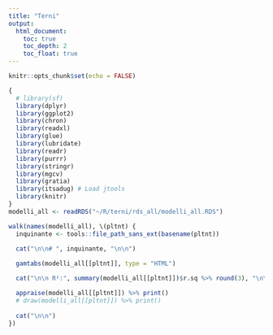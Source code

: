 ```yaml
---
title: "Terni"
output: 
  html_document:
    toc: true
    toc_depth: 2
    toc_float: true
---
```


```r
knitr::opts_chunk$set(echo = FALSE)

{
  # library(sf)
  library(dplyr)
  library(ggplot2)
  library(chron)
  library(readxl)
  library(glue)
  library(lubridate)
  library(readr)
  library(purrr)
  library(stringr)
  library(mgcv)
  library(gratia)
  library(itsadug) # Load jtools
  library(knitr)
} 
modelli_all <- readRDS("~/R/terni/rds_all/modelli_all.RDS")

```


```r


walk(names(modelli_all), \(pltnt) {
  inquinante <- tools::file_path_sans_ext(basename(pltnt))
  
  cat("\n\n# ", inquinante, "\n\n")

  gamtabs(modelli_all[[pltnt]], type = "HTML")

  cat("\n\n R²:", summary(modelli_all[[pltnt]])$r.sq %>% round(3), "\n\n")

  appraise(modelli_all[[pltnt]]) %>% print()
  # draw(modelli_all[[pltnt]]) %>% print()
  
  cat("\n\n")
})


```


